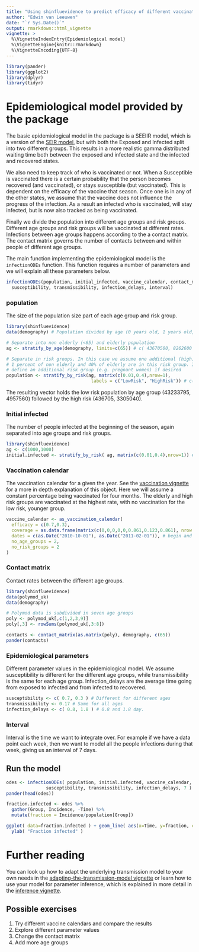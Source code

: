 ```yaml
---
title: "Using shinfluevidence to predict efficacy of different vaccination scenarios"
author: "Edwin van Leeuwen"
date: "`r Sys.Date()`"
output: rmarkdown::html_vignette
vignette: >
  %\VignetteIndexEntry{Epidemiological model}
  %\VignetteEngine{knitr::rmarkdown}
  %\VignetteEncoding{UTF-8}
---
```


```r
library(pander)
library(ggplot2)
library(dplyr)
library(tidyr)
```

# Epidemiological model provided by the package

The basic epidemiological model in the package is a SEEIIR model, which is a version of the [SEIR model](https://en.wikipedia.org/wiki/Compartmental_models_in_epidemiology#The_SEIR_model), but with both the Exposed and Infected split into two different groups. This results in a more realistic gamma distributed waiting time both between the exposed and infected state and the infected and recovered states.

We also need to keep track of who is vaccinated or not. When a Susceptible is vaccinated there is a certain probability that the person becomes recovered (and vaccinated), or stays susceptible (but vaccinated). This is dependent on the efficacy of the vaccine that season. Once one is in any of the other states, we assume that the vaccine does not influence the progress of the infection. As a result an infected who is vaccinated, will stay infected, but is now also tracked as being vaccinated.

Finally we divide the population into different age groups and risk groups. Different age groups and risk groups will be vaccinated at different rates. Infections between age groups happens according to the a contact matrix. The contact matrix governs the number of contacts between and within people of different age groups.

The main function implementing the epidemiological model is the `infectionODEs` function. This function requires a number of parameters and we will explain all these parameters below.

```r
infectionODEs(population, initial_infected, vaccine_calendar, contact_matrix,
  susceptibility, transmissibility, infection_delays, interval)
```

### population

The size of the population size part of each age group and risk group.
```r
library(shinfluevidence)
data(demography) # Population divided by age (0 years old, 1 years old, etc.)

# Separate into non elderly (<65) and elderly population
ag <- stratify_by_age(demography, limits=c(65)) # c( 43670500, 8262600 )

# Separate in risk groups. In this case we assume one additional (high) risk groups and that respectively 
# 1 percent of non elderly and 40% of elderly are in this risk group. It is possible to
# define an additional risk group (e.g. pregnant women) if desired
population <- stratify_by_risk(ag, matrix(c(0.01,0.4),nrow=1), 
                                labels = c("LowRisk", "HighRisk")) # c( 43233795, 4957560, 436705, 3305040 )
```
The resulting vector holds the low risk population by age group (43233795, 4957560) followed by the high risk (436705, 3305040).

### Initial infected

The number of people infected at the beginning of the season, again separated into age groups and risk groups.
```r
library(shinfluevidence)
ag <- c(1000,1000)
initial.infected <- stratify_by_risk( ag, matrix(c(0.01,0.4),nrow=1)) # c(990, 600, 10, 400)
```

### Vaccination calendar

The vaccination calendar for a given the year. See the [vaccination vignette](https://blackedder.github.io/flu-evidence-synthesis/vaccination.html) for a more in depth explanation of this object. Here we will assume a constant percentage being vaccinated for four months. The elderly and high risk groups are vaccinated at the highest rate, with no vaccination for the low risk, younger group. 

```r
vaccine_calendar <- as_vaccination_calendar(
  efficacy = c(0.7,0.3),
  coverage = as.data.frame(matrix(c(0,0,0,0,0,0.861,0.123,0.861), nrow = 2, byrow = T)),
  dates = c(as.Date("2010-10-01"), as.Date("2011-02-01")), # begin and end date
  no_age_groups = 2,
  no_risk_groups = 2
)
```

### Contact matrix

Contact rates between the different age groups.

```r
library(shinfluevidence)
data(polymod_uk)
data(demography)

# Polymod data is subdivided in seven age groups
poly <- polymod_uk[,c(1,2,3,9)]
poly[,3] <- rowSums(polymod_uk[,3:8])

contacts <- contact_matrix(as.matrix(poly), demography, c(65))
pander(contacts)
```

### Epidemiological parameters

Different parameter values in the epidemiological model. We assume susceptibility is different for the different age groups, while transmissibility is the same for each age group. Infection_delays are the average time going from exposed to infected and from infected to recovered.

```r
susceptibility <- c( 0.7, 0.3 ) # Different for different ages
transmissibility <- 0.17 # Same for all ages
infection_delays <- c( 0.8, 1.8 ) # 0.8 and 1.8 day.
```

### Interval

Interval is the time we want to integrate over. For example if we have a data point each week, then we want to model all the people infections during that week, giving us an interval of 7 days.

## Run the model

```r
odes <- infectionODEs( population, initial.infected, vaccine_calendar, contacts, 
               susceptibility, transmissibility, infection_delays, 7 )
pander(head(odes))
```

```r
fraction.infected <- odes %>%
  gather(Group, Incidence, -Time) %>%
  mutate(fraction = Incidence/population[Group])

ggplot( data=fraction.infected ) + geom_line( aes(x=Time, y=fraction, colour = Group) ) + 
  ylab( "Fraction infected" )
```

# Further reading

You can look up how to adapt the underlying transmission model to your own needs in the [adapting-the-transmission-model vignette](https://blackedder.github.io/flu-evidence-synthesis/adapting-the-transmission-model.html) or learn how to use your model for parameter inference, which is explained in more detail in the [inference vignette](https://blackedder.github.io/flu-evidence-synthesis/inference.html).

## Possible exercises

1. Try different vaccine calendars and compare the results
2. Explore different parameter values
3. Change the contact matrix
4. Add more age groups